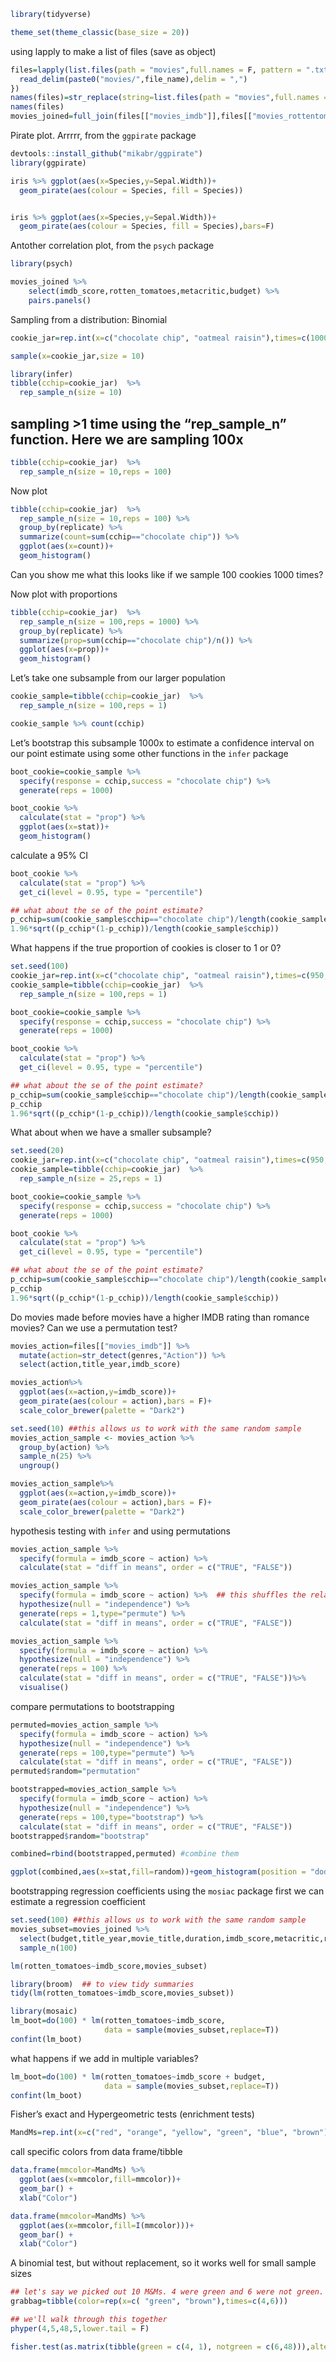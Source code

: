 ```r
library(tidyverse)

theme_set(theme_classic(base_size = 20)) 
```


using lapply to make a list of files (save as object)
```r
files=lapply(list.files(path = "movies",full.names = F, pattern = ".txt"),function(file_name){
  read_delim(paste0("movies/",file_name),delim = ",")
})
names(files)=str_replace(string=list.files(path = "movies",full.names = F, pattern = ".txt"),pattern = ".txt",replacement = "")
names(files)
movies_joined=full_join(files[["movies_imdb"]],files[["movies_rottentom"]],by=c("movie_title"="title"))

```

Pirate plot. Arrrrr, from the `ggpirate` package
```r
devtools::install_github("mikabr/ggpirate")
library(ggpirate)

iris %>% ggplot(aes(x=Species,y=Sepal.Width))+
  geom_pirate(aes(colour = Species, fill = Species))


iris %>% ggplot(aes(x=Species,y=Sepal.Width))+
  geom_pirate(aes(colour = Species, fill = Species),bars=F)
```

Antother correlation plot, from the `psych` package
```r
library(psych)

movies_joined %>% 
    select(imdb_score,rotten_tomatoes,metacritic,budget) %>%
    pairs.panels()
```


Sampling from a distribution: Binomial
```r
cookie_jar=rep.int(x=c("chocolate chip", "oatmeal raisin"),times=c(1000,1000))

sample(x=cookie_jar,size = 10)

library(infer)
tibble(cchip=cookie_jar)  %>% 
  rep_sample_n(size = 10)
```


## sampling >1 time using the "rep_sample_n" function. Here we are sampling 100x
```r
tibble(cchip=cookie_jar)  %>% 
  rep_sample_n(size = 10,reps = 100)
```

Now plot
```r
tibble(cchip=cookie_jar)  %>% 
  rep_sample_n(size = 10,reps = 100) %>% 
  group_by(replicate) %>% 
  summarize(count=sum(cchip=="chocolate chip")) %>%
  ggplot(aes(x=count))+
  geom_histogram()
```

Can you show me what this looks like if we sample 100 cookies 1000 times?

Now plot with proportions
```r
tibble(cchip=cookie_jar)  %>% 
  rep_sample_n(size = 100,reps = 1000) %>% 
  group_by(replicate) %>% 
  summarize(prop=sum(cchip=="chocolate chip")/n()) %>%
  ggplot(aes(x=prop))+
  geom_histogram()
```

Let's take one subsample from our larger population
```r
cookie_sample=tibble(cchip=cookie_jar)  %>% 
  rep_sample_n(size = 100,reps = 1) 

cookie_sample %>% count(cchip)
```

Let's bootstrap this subsample 1000x to estimate a confidence interval on our point estimate using some other functions in the `infer` package
```r
boot_cookie=cookie_sample %>% 
  specify(response = cchip,success = "chocolate chip") %>% 
  generate(reps = 1000) 

boot_cookie %>% 
  calculate(stat = "prop") %>%
  ggplot(aes(x=stat))+
  geom_histogram()
```

calculate a 95% CI
```r
boot_cookie %>% 
  calculate(stat = "prop") %>%
  get_ci(level = 0.95, type = "percentile")

## what about the se of the point estimate?
p_cchip=sum(cookie_sample$cchip=="chocolate chip")/length(cookie_sample$cchip)
1.96*sqrt((p_cchip*(1-p_cchip))/length(cookie_sample$cchip))
```

What happens if the true proportion of cookies is closer to 1 or 0? 
```r
set.seed(100)
cookie_jar=rep.int(x=c("chocolate chip", "oatmeal raisin"),times=c(950,50))
cookie_sample=tibble(cchip=cookie_jar)  %>% 
  rep_sample_n(size = 100,reps = 1) 

boot_cookie=cookie_sample %>% 
  specify(response = cchip,success = "chocolate chip") %>% 
  generate(reps = 1000) 

boot_cookie %>% 
  calculate(stat = "prop") %>%
  get_ci(level = 0.95, type = "percentile")

## what about the se of the point estimate?
p_cchip=sum(cookie_sample$cchip=="chocolate chip")/length(cookie_sample$cchip)
p_cchip
1.96*sqrt((p_cchip*(1-p_cchip))/length(cookie_sample$cchip))
```

What about when we have a smaller subsample?
```r
set.seed(20)
cookie_jar=rep.int(x=c("chocolate chip", "oatmeal raisin"),times=c(950,50))
cookie_sample=tibble(cchip=cookie_jar)  %>% 
  rep_sample_n(size = 25,reps = 1) 

boot_cookie=cookie_sample %>% 
  specify(response = cchip,success = "chocolate chip") %>% 
  generate(reps = 1000) 

boot_cookie %>% 
  calculate(stat = "prop") %>%
  get_ci(level = 0.95, type = "percentile")

## what about the se of the point estimate?
p_cchip=sum(cookie_sample$cchip=="chocolate chip")/length(cookie_sample$cchip)
p_cchip
1.96*sqrt((p_cchip*(1-p_cchip))/length(cookie_sample$cchip))
```

Do movies made before  movies have a higher IMDB rating than romance movies? Can we use a permutation test?

```r
movies_action=files[["movies_imdb"]] %>% 
  mutate(action=str_detect(genres,"Action")) %>%
  select(action,title_year,imdb_score)

movies_action%>%
  ggplot(aes(x=action,y=imdb_score))+
  geom_pirate(aes(colour = action),bars = F)+
  scale_color_brewer(palette = "Dark2")
```


```r
set.seed(10) ##this allows us to work with the same random sample
movies_action_sample <- movies_action %>% 
  group_by(action) %>%
  sample_n(25) %>% 
  ungroup()

movies_action_sample%>%
  ggplot(aes(x=action,y=imdb_score))+
  geom_pirate(aes(colour = action),bars = F)+
  scale_color_brewer(palette = "Dark2")
```

hypothesis testing with `infer` and using permutations
```r
movies_action_sample %>% 
  specify(formula = imdb_score ~ action) %>% 
  calculate(stat = "diff in means", order = c("TRUE", "FALSE"))

movies_action_sample %>% 
  specify(formula = imdb_score ~ action) %>%  ## this shuffles the relationships
  hypothesize(null = "independence") %>% 
  generate(reps = 1,type="permute") %>% 
  calculate(stat = "diff in means", order = c("TRUE", "FALSE"))

movies_action_sample %>% 
  specify(formula = imdb_score ~ action) %>% 
  hypothesize(null = "independence") %>% 
  generate(reps = 100) %>% 
  calculate(stat = "diff in means", order = c("TRUE", "FALSE"))%>%
  visualise() 
```


compare permutations to bootstrapping
```r
permuted=movies_action_sample %>% 
  specify(formula = imdb_score ~ action) %>% 
  hypothesize(null = "independence") %>% 
  generate(reps = 100,type="permute") %>% 
  calculate(stat = "diff in means", order = c("TRUE", "FALSE"))
permuted$random="permutation"

bootstrapped=movies_action_sample %>% 
  specify(formula = imdb_score ~ action) %>% 
  hypothesize(null = "independence") %>% 
  generate(reps = 100,type="bootstrap") %>% 
  calculate(stat = "diff in means", order = c("TRUE", "FALSE"))
bootstrapped$random="bootstrap"

combined=rbind(bootstrapped,permuted) #combine them

ggplot(combined,aes(x=stat,fill=random))+geom_histogram(position = "dodge")
```

bootstrapping regression coefficients using the `mosiac` package
first we can estimate a regression coefficient
```r
set.seed(100) ##this allows us to work with the same random sample
movies_subset=movies_joined %>%
  select(budget,title_year,movie_title,duration,imdb_score,metacritic,rotten_tomatoes) %>%
  sample_n(100)

lm(rotten_tomatoes~imdb_score,movies_subset)

library(broom)  ## to view tidy summaries
tidy(lm(rotten_tomatoes~imdb_score,movies_subset))

```

```r
library(mosaic)
lm_boot=do(100) * lm(rotten_tomatoes~imdb_score, 
                     data = sample(movies_subset,replace=T))
confint(lm_boot)
```

what happens if we add in multiple variables?
```r
lm_boot=do(100) * lm(rotten_tomatoes~imdb_score + budget, 
                     data = sample(movies_subset,replace=T))
confint(lm_boot)
```








Fisher's exact and Hypergeometric tests (enrichment tests)
``` r
MandMs=rep.int(x=c("red", "orange", "yellow", "green", "blue", "brown"),times=c(12, 5, 10, 5, 6, 15))
```

call specific colors from data frame/tibble
```r
data.frame(mmcolor=MandMs) %>% 
  ggplot(aes(x=mmcolor,fill=mmcolor))+
  geom_bar() +
  xlab("Color")

data.frame(mmcolor=MandMs) %>% 
  ggplot(aes(x=mmcolor,fill=I(mmcolor)))+
  geom_bar() +
  xlab("Color")
```

A binomial test, but without replacement, so it works well for small sample sizes
```r
## let's say we picked out 10 M&Ms. 4 were green and 6 were not green. Did we draw from an unbiased distribution? 
grabbag=tibble(color=rep(x=c( "green", "brown"),times=c(4,6)))

## we'll walk through this together
phyper(4,5,48,5,lower.tail = F)

fisher.test(as.matrix(tibble(green = c(4, 1), notgreen = c(6,48))),alternative = "t")
```


